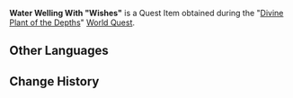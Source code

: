 {{Item Infobox
|id           = 100897
|image        = Item Water Welling With Wishes.png
|type         = Quest Items
|description  = This water is filled with hopes and dreams. Please send them to the place where they belong.
|source1      = [[Divine Plant of the Depths]]
}}
'''Water Welling With "Wishes"''' is a Quest Item obtained during the "[[Divine Plant of the Depths]]" [[World Quest]].

==Other Languages==
{{Other Languages|default_hidden=1
|en      = Water Welling With "Wishes"
|zhs     = 饱含「愿望」的水
|zhs_rm  = Bǎohán "Yuànwang" de Shuǐ
|zht     = 飽含「願望」的水
|zht_rm  = Bǎohán "Yuànwang" de Shuǐ
|ja      = 「願い」が込められた水
|ja_rm   = "Negai" ga Komerareta Mizu
|ko      = 「염원」이 담긴 물
|ko_rm   = 
|es      = Agua de los deseos
|fr      = Eau pleine de souhaits
<!-- |fr_tl   = Water Filled With Wishes -->
|ru      = Вода, наполненная желаниями
|th      = น้ำที่เต็มไปด้วย "ความปรารถนา"
|th_rm   = 
|vi      = Nước Ước Nguyện
|de      = Wasserbrunnen mit „Wünschen"
|id      = Air yang Mengandung "Harapan"
|pt      = Água dos Desejos
}}

==Change History==
{{Change History|2.1}}